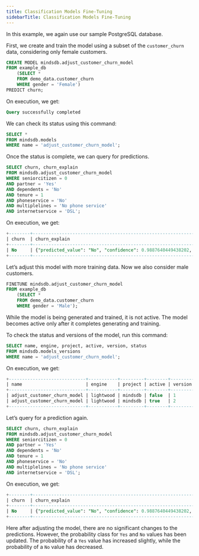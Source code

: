 ```yaml
---
title: Classification Models Fine-Tuning
sidebarTitle: Classification Models Fine-Tuning
---
```



In this example, we again use our sample PostgreSQL database.

First, we create and train the model using a subset of the `customer_churn` data, considering only female customers.

```sql
CREATE MODEL mindsdb.adjust_customer_churn_model
FROM example_db
    (SELECT *
    FROM demo_data.customer_churn
    WHERE gender = 'Female')
PREDICT churn;
```

On execution, we get:

```sql
Query successfully completed
```

We can check its status using this command:

```sql
SELECT *
FROM mindsdb.models
WHERE name = 'adjust_customer_churn_model';
```

Once the status is complete, we can query for predictions.

```sql
SELECT churn, churn_explain
FROM mindsdb.adjust_customer_churn_model
WHERE seniorcitizen = 0
AND partner = 'Yes'
AND dependents = 'No'
AND tenure = 1
AND phoneservice = 'No'
AND multiplelines = 'No phone service'
AND internetservice = 'DSL';
```

On execution, we get:

```sql
+--------+------------------------------------------------------------------------------------------------------------------------------------------------------------+
| churn  | churn_explain                                                                                                                                              |
+--------+------------------------------------------------------------------------------------------------------------------------------------------------------------+
| No     | {"predicted_value": "No", "confidence": 0.9887640449438202, "anomaly": null, "truth": null, "probability_class_No": 0.934, "probability_class_Yes": 0.066} |
+--------+------------------------------------------------------------------------------------------------------------------------------------------------------------+
```
 
Let’s adjust this model with more training data. Now we also consider male customers.

```sql
FINETUNE mindsdb.adjust_customer_churn_model
FROM example_db
    (SELECT *
    FROM demo_data.customer_churn
    WHERE gender = 'Male');
```

<Warning>
While the model is being generated and trained, it is not active. The model becomes active only after it completes generating and training.
</Warning>

To check the status and versions of the model, run this command:

```sql
SELECT name, engine, project, active, version, status
FROM mindsdb.models_versions
WHERE name = 'adjust_customer_churn_model';
```

On execution, we get:

```sql
+-----------------------------+-----------+---------+--------+---------+----------+
| name                        | engine    | project | active | version | status   |
+-----------------------------+-----------+---------+--------+---------+----------+
| adjust_customer_churn_model | lightwood | mindsdb | false  | 1       | complete |
| adjust_customer_churn_model | lightwood | mindsdb | true   | 2       | complete |
+-----------------------------+-----------+---------+--------+---------+----------+
```

Let’s query for a prediction again.

```sql
SELECT churn, churn_explain
FROM mindsdb.adjust_customer_churn_model
WHERE seniorcitizen = 0
AND partner = 'Yes'
AND dependents = 'No'
AND tenure = 1
AND phoneservice = 'No'
AND multiplelines = 'No phone service'
AND internetservice = 'DSL';
```

On execution, we get:

```sql
+--------+--------------------------------------------------------------------------------------------------------------------------------------------------------------+
| churn  | churn_explain                                                                                                                                                |
+--------+--------------------------------------------------------------------------------------------------------------------------------------------------------------+
| No     | {"predicted_value": "No", "confidence": 0.9887640449438202, "anomaly": null, "truth": null, "probability_class_No": 0.9294, "probability_class_Yes": 0.0706} |
+--------+--------------------------------------------------------------------------------------------------------------------------------------------------------------+
```

Here after adjusting the model, there are no significant changes to the predictions. However, the probability class for `Yes` and `No` values has been updated. The probability of a `Yes` value has increased slightly, while the probability of a `No` value has decreased.
